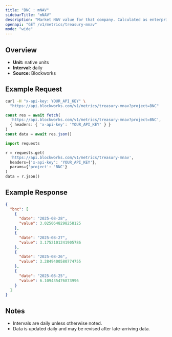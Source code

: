 ```yaml
---
title: "BNC : mNAV"
sidebarTitle: "mNAV"
description: "Market NAV value for that company. Calculated as enterprise value / NAV"
openapi: "GET /v1/metrics/treasury-mnav"
mode: "wide"
---
```


## Overview

- **Unit:** native units
- **Interval:** daily
- **Source:** Blockworks

## Example Request

<CodeGroup>

```bash cURL
curl -H "x-api-key: YOUR_API_KEY" \
  "https://api.blockworks.com/v1/metrics/treasury-mnav?project=BNC"
```

```typescript TypeScript
const res = await fetch(
  'https://api.blockworks.com/v1/metrics/treasury-mnav?project=BNC',
  { headers: { 'x-api-key': 'YOUR_API_KEY' } }
)
const data = await res.json()
```

```python Python
import requests

r = requests.get(
  'https://api.blockworks.com/v1/metrics/treasury-mnav',
  headers={'x-api-key': 'YOUR_API_KEY'},
  params={'project': 'BNC'}
)
data = r.json()
```

</CodeGroup>

## Example Response

```json
{
  "bnc": [
    {
      "date": "2025-08-28",
      "value": 3.0250648298258125
    },
    {
      "date": "2025-08-27",
      "value": 3.1752101241905786
    },
    {
      "date": "2025-08-26",
      "value": 3.2849400580774755
    },
    {
      "date": "2025-08-25",
      "value": 6.109435476873996
    }
  ]
}
```

## Notes
- Intervals are daily unless otherwise noted.
- Data is updated daily and may be revised after late-arriving data.
